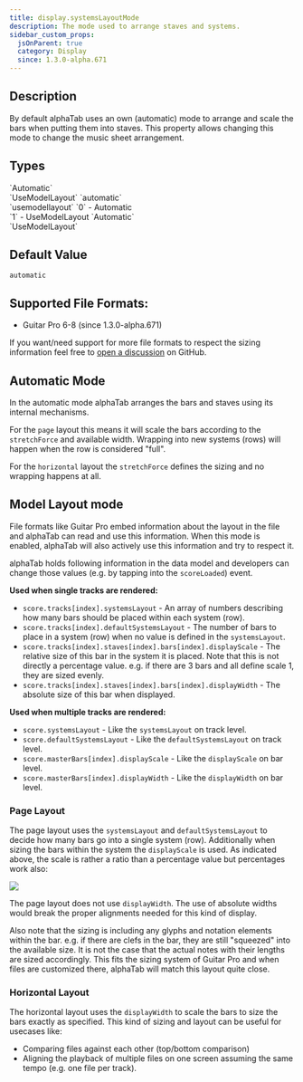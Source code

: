 ```yaml
---
title: display.systemsLayoutMode
description: The mode used to arrange staves and systems.
sidebar_custom_props:
  jsOnParent: true
  category: Display
  since: 1.3.0-alpha.671
---
```


<SinceBadge since="1.3.0-alpha.671" />


## Description

By default alphaTab uses an own (automatic) mode to arrange and scale the bars when 
putting them into staves. This property allows changing this mode to change the music sheet arrangement.

<PropertyDescription metadata={metadata} showJson={true} />

## Types

<TypeTable>
    <TypeRow type="js" name="alphaTab.SystemsLayoutMode">
        `Automatic`<br />
        `UseModelLayout`
    </TypeRow>
    <TypeRow type="json-js-html" name="string">
        `automatic`<br />
        `usemodellayout`
    </TypeRow>
    <TypeRow type="json-js-html" name="int">
        `0` - Automatic<br />
        `1` - UseModelLayout
    </TypeRow>
    <TypeRow type="net" name="AlphaTab.SystemsLayoutMode">
        `Automatic`<br />
        `UseModelLayout`
    </TypeRow>
</TypeTable>

## Default Value

`automatic`

## Supported File Formats:

* Guitar Pro 6-8 (since 1.3.0-alpha.671)

If you want/need support for more file formats to respect the sizing information feel free to [open a discussion](https://github.com/CoderLine/alphaTab/discussions/new?category=ideas) on GitHub. 

## Automatic Mode

In the automatic mode alphaTab arranges the bars and staves using its internal mechanisms.

For the `page` layout this means it will scale the bars according to the `stretchForce` and available width. 
Wrapping into new systems (rows) will happen when the row is considered "full".

For the `horizontal` layout the `stretchForce` defines the sizing and no wrapping happens at all. 

## Model Layout mode

File formats like Guitar Pro embed information about the layout in the file and alphaTab can read and use this information. 
When this mode is enabled, alphaTab will also actively use this information and try to respect it.

alphaTab holds following information in the data model and developers can change those values (e.g. by tapping into the `scoreLoaded`) event.

**Used when single tracks are rendered:**

* `score.tracks[index].systemsLayout` - An array of numbers describing how many bars should be placed within each system (row).
* `score.tracks[index].defaultSystemsLayout` - The number of bars to place in a system (row) when no value is defined in the `systemsLayout`.
* `score.tracks[index].staves[index].bars[index].displayScale` - The relative size of this bar in the system it is placed. Note that this is not directly a percentage value. e.g. if there are 3 bars and all define scale 1, they are sized evenly. 
* `score.tracks[index].staves[index].bars[index].displayWidth` - The absolute size of this bar when displayed. 

**Used when multiple tracks are rendered:**

* `score.systemsLayout` - Like the `systemsLayout` on track level. 
* `score.defaultSystemsLayout` - Like the `defaultSystemsLayout` on track level. 
* `score.masterBars[index].displayScale` - Like the `displayScale` on bar level.
* `score.masterBars[index].displayWidth` - Like the `displayWidth` on bar level.

### Page Layout

The page layout uses the `systemsLayout` and `defaultSystemsLayout` to decide how many bars go into a single system (row). 
Additionally when sizing the bars within the system the `displayScale` is used. As indicated above, the scale is rather a ratio than a percentage value but percentages work also:

<img src="/img/reference/property/systems-layout-page-examples.png" />

The page layout does not use `displayWidth`. The use of absolute widths would break the proper alignments needed for this kind of display.

Also note that the sizing is including any glyphs and notation elements within the bar. e.g. if there are clefs in the bar, they are still "squeezed" into the available size. 
It is not the case that the actual notes with their lengths are sized accordingly. This fits the sizing system of Guitar Pro and when files are customized there,
alphaTab will match this layout quite close. 

### Horizontal Layout

The horizontal layout uses the `displayWidth` to scale the bars to size the bars exactly as specified. This kind of sizing and layout can be useful for usecases like: 

* Comparing files against each other (top/bottom comparison)
* Aligning the playback of multiple files on one screen assuming the same tempo (e.g. one file per track).

